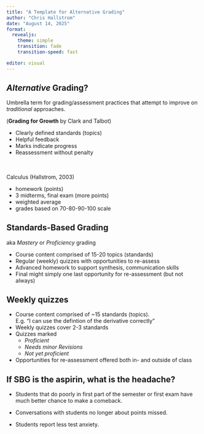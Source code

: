 ```yaml
---
title: "A Template for Alternative Grading"
author: "Chris Hallstrom"
date: "August 14, 2025"
format: 
  revealjs:
    theme: simple
    transition: fade
    transition-speed: fast

editor: visual
---
```


## *Alternative* Grading?

Umbrella term for grading/assessment practices that attempt to improve on *traditional* approaches.

::: aside
(**Grading for Growth** by Clark and Talbot)
:::

::: {.incremental}
-   Clearly defined standards (topics)
-   Helpful feedback
-   Marks indicate progress
-   Reassessment without penalty
:::


## {visibility="hidden"}
<br>
Calculus (Hallstrom, 2003)

- homework (points)
- 3 midterms, final exam (more points)
- weighted average
- grades based on 70-80-90-100 scale




## Standards-Based Grading

aka *Mastery* or *Proficiency* grading


::: {.incremental}
- Course content comprised of 15-20 topics (standards)
- Regular (weekly) quizzes with opportunities to re-assess
- Advanced homework to support synthesis, communication skills
- Final might simply one last opportunity for re-assessment (but not always)
:::

## Weekly quizzes

* Course content comprised of ~15 standards (topics). <br>
  E.g. "I can use the defintion of the derivative correctly"
* Weekly quizzes cover 2-3 standards
* Quizzes marked
  - *Proficient*
  - *Needs minor Revisions*
  - *Not yet proficient*

* Opportunities for re-assessment offered both in- and outside of class

## If SBG is the aspirin, what is the headache?

::: {.incremental}
- Students that do poorly in first part of the semester or first exam have much better chance to make a comeback.

- Conversations with students no longer about points missed.

- Students report less test anxiety.

:::




